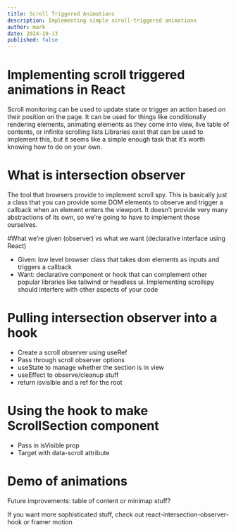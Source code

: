 ```yaml
---
title: Scroll Triggered Animations
description: Implementing simple scroll-triggered animations
author: mark
date: 2024-10-13
published: false
---
```


# Implementing scroll triggered animations in React

Scroll monitoring can be used to update state or trigger an action based on their position on the page. It can be used for things like conditionally rendering elements, animating elements as they come into view, live table of contents, or infinite scrolling lists
Libraries exist that can be used to implement this, but it seems like a simple enough task that it’s worth knowing how to do on your own.

# What is intersection observer

The tool that browsers provide to implement scroll spy. This is basically just a class that you can provide some DOM elements to observe and trigger a callback when an element enters the viewport. It doesn’t provide very many abstractions of its own, so we’re going to have to implement those ourselves.

#What we’re given (observer) vs what we want (declarative interface using React)

- Given: low level browser class that takes dom elements as inputs and triggers a callback
- Want: declarative component or hook that can complement other popular libraries like tailwind or headless ui. Implementing scrollspy should interfere with other aspects of your code

# Pulling intersection observer into a hook

- Create a scroll observer using useRef
- Pass through scroll observer options
- useState to manage whether the section is in view
- useEffect to observe/cleanup stuff
- return isvisible and a ref for the root

# Using the hook to make ScrollSection component

- Pass in isVisible prop
- Target with data-scroll attribute

# Demo of animations

Future improvements: table of content or minimap stuff?

If you want more sophisticated stuff, check out react-intersection-observer-hook or framer motion
